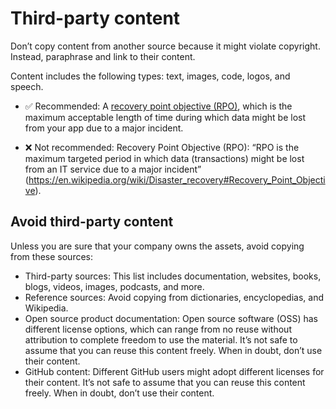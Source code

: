 # Third-party content

Don't copy content from another source because it might violate copyright. Instead, paraphrase and link to their content.

Content includes the following types: text, images, code, logos, and speech.

- ✅ Recommended: A [recovery point objective (RPO)](https://en.wikipedia.org/wiki/Disaster_recovery#Recovery_Point_Objective), which is the maximum acceptable length of time during which data might be lost from your app due to a major incident.

- ❌ Not recommended: Recovery Point Objective (RPO): "RPO is the maximum targeted period in which data (transactions) might be lost from an IT service due to a major incident" ([https://en.wikipedia.org/wiki/Disaster\_recovery#Recovery\_Point\_Objective](https://en.wikipedia.org/wiki/Disaster_recovery#Recovery_Point_Objective)).

## Avoid third-party content

Unless you are sure that your company owns the assets, avoid copying from these sources:

- Third-party sources: This list includes documentation, websites, books, blogs, videos, images, podcasts, and more.
- Reference sources: Avoid copying from dictionaries, encyclopedias, and Wikipedia.
- Open source product documentation: Open source software (OSS) has different license options, which can range from no reuse without attribution to complete freedom to use the material. It's not safe to assume that you can reuse this content freely. When in doubt, don't use their content.
- GitHub content: Different GitHub users might adopt different licenses for their content. It's not safe to assume that you can reuse this content freely. When in doubt, don't use their content.